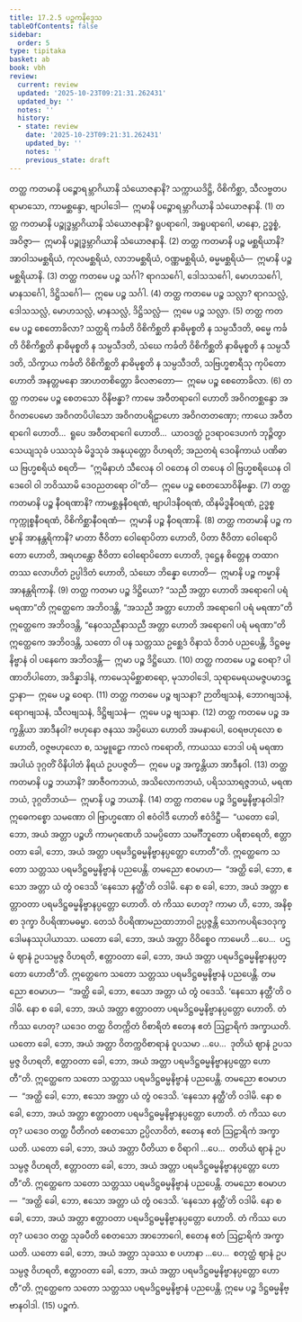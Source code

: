 ```yaml
---
title: 17.2.5 ပဉ္စကနိဒ္ဒေသ
tableOfContents: false
sidebar:
  order: 5
type: tipitaka
basket: ab
book: vbh
review:
  current: review
  updated: '2025-10-23T09:21:31.262431'
  updated_by: ''
  notes: ''
  history:
  - state: review
    date: '2025-10-23T09:21:31.262431'
    updated_by: ''
    notes: ''
    previous_state: draft
---
```



<ReviewStatus review={frontmatter.review} showDetails={true} />

<HypothesisAnnotation frontmatter={frontmatter} />

<DynamicBreadcrumb />

<Division number="940" book="vbh" e="ch" v="30" p="391">

<Paragraph number="2842" book="vbh">
တတ္ထ ကတမာနိ ပဉ္စောရမ္ဘာဂိယာနိ သံယောဇနာနိ? သက္ကာယဒိဋ္ဌိ, ဝိစိကိစ္ဆာ, သီလဗ္ဗတပရာမာသော, ကာမစ္ဆန္ဒော, ဗျာပါဒေါ—  ဣမာနိ ပဉ္စောရမ္ဘာဂိယာနိ သံယောဇနာနိ. (1)
</Paragraph>

<Paragraph number="2843" book="vbh">
တတ္ထ ကတမာနိ ပဉ္စုဒ္ဓမ္ဘာဂိယာနိ သံယောဇနာနိ? ရူပရာဂေါ, အရူပရာဂေါ, မာနော, ဥဒ္ဓစ္စံ, အဝိဇ္ဇာ—  ဣမာနိ ပဉ္စုဒ္ဓမ္ဘာဂိယာနိ သံယောဇနာနိ. (2)
</Paragraph>

<Paragraph number="2844" book="vbh">
တတ္ထ ကတမာနိ ပဉ္စ မစ္ဆရိယာနိ? အာဝါသမစ္ဆရိယံ, ကုလမစ္ဆရိယံ, လာဘမစ္ဆရိယံ, ဝဏ္ဏမစ္ဆရိယံ, ဓမ္မမစ္ဆရိယံ—  ဣမာနိ ပဉ္စ မစ္ဆရိယာနိ. (3)
</Paragraph>

<Paragraph number="2845" book="vbh">
တတ္ထ ကတမေ ပဉ္စ သင်္ဂါ? ရာဂသင်္ဂေါ, ဒေါသသင်္ဂေါ, မောဟသင်္ဂေါ, မာနသင်္ဂေါ, ဒိဋ္ဌိသင်္ဂေါ—  ဣမေ ပဉ္စ သင်္ဂါ. (4)
</Paragraph>

<Paragraph number="2846" book="vbh">
တတ္ထ ကတမေ ပဉ္စ သလ္လာ? ရာဂသလ္လံ, ဒေါသသလ္လံ, မောဟသလ္လံ, မာနသလ္လံ, ဒိဋ္ဌိသလ္လံ—  ဣမေ ပဉ္စ သလ္လာ. (5)
</Paragraph>

</Division>
<Division number="941" book="vbh" e="ch" v="30" p="391">

<Paragraph number="2847" book="vbh">
တတ္ထ ကတမေ ပဉ္စ စေတောခိလာ? သတ္ထရိ ကင်္ခတိ ဝိစိကိစ္ဆတိ နာဓိမုစ္စတိ န သမ္ပသီဒတိ, ဓမ္မေ ကင်္ခတိ ဝိစိကိစ္ဆတိ နာဓိမုစ္စတိ န သမ္ပသီဒတိ, သံဃေ ကင်္ခတိ ဝိစိကိစ္ဆတိ နာဓိမုစ္စတိ န သမ္ပသီဒတိ, သိက္ခာယ ကင်္ခတိ ဝိစိကိစ္ဆတိ နာဓိမုစ္စတိ န သမ္ပသီဒတိ, သဗြဟ္မစာရီသု ကုပိတော ဟောတိ အနတ္တမနော အာဟတစိတ္တော ခိလဇာတော—  ဣမေ ပဉ္စ စေတောခိလာ. (6)
</Paragraph>

<Paragraph number="2848" book="vbh">
တတ္ထ ကတမေ ပဉ္စ စေတသော ဝိနိဗန္ဓာ? ကာမေ အဝီတရာဂေါ ဟောတိ အဝိဂတစ္ဆန္ဒော အဝိဂတပေမော အဝိဂတပိပါသော အဝိဂတပရိဠာဟော အဝိဂတတဏှော; ကာယေ အဝီတရာဂေါ ဟောတိ…  ရူပေ အဝီတရာဂေါ ဟောတိ…  ယာဝဒတ္ထံ ဥဒရာဝဒေဟကံ ဘုဉ္ဇိတွာ သေယျသုခံ ပဿသုခံ မိဒ္ဓသုခံ အနုယုတ္တော ဝိဟရတိ; အညတရံ ဒေဝနိကာယံ ပဏိဓာယ ဗြဟ္မစရိယံ စရတိ—  “ဣမိနာဟံ သီလေန ဝါ ဝတေန ဝါ တပေန ဝါ ဗြဟ္မစရိယေန ဝါ ဒေဝေါ ဝါ ဘဝိဿာမိ ဒေဝညတရော ဝါ”တိ—  ဣမေ ပဉ္စ စေတသောဝိနိဗန္ဓာ. (7)
</Paragraph>

<Paragraph number="2849" book="vbh">
တတ္ထ ကတမာနိ ပဉ္စ နီဝရဏာနိ? ကာမစ္ဆန္ဒနီဝရဏံ, ဗျာပါဒနီဝရဏံ, ထိနမိဒ္ဓနီဝရဏံ, ဥဒ္ဓစ္စကုက္ကုစ္စနီဝရဏံ, ဝိစိကိစ္ဆာနီဝရဏံ—  ဣမာနိ ပဉ္စ နီဝရဏာနိ. (8)
</Paragraph>

<Paragraph number="2850" book="vbh">
တတ္ထ ကတမာနိ ပဉ္စ ကမ္မာနိ အာနန္တရိကာနိ? မာတာ ဇီဝိတာ ဝေါရောပိတာ ဟောတိ, ပိတာ ဇီဝိတာ ဝေါရောပိတော ဟောတိ, အရဟန္တော ဇီဝိတာ ဝေါရောပိတော ဟောတိ, ဒုဋ္ဌေန စိတ္တေန တထာဂတဿ လောဟိတံ ဥပ္ပါဒိတံ ဟောတိ, သံဃော ဘိန္နော ဟောတိ—  ဣမာနိ ပဉ္စ ကမ္မာနိ အာနန္တရိကာနိ. (9)
</Paragraph>

<Paragraph number="2851" book="vbh">
တတ္ထ ကတမာ ပဉ္စ ဒိဋ္ဌိယော? “သညီ အတ္တာ ဟောတိ အရောဂေါ ပရံ မရဏာ”တိ ဣတ္ထေကေ အဘိဝဒန္တိ, “အသညီ အတ္တာ ဟောတိ အရောဂေါ ပရံ မရဏာ”တိ ဣတ္ထေကေ အဘိဝဒန္တိ, “နေဝသညီနာသညီ အတ္တာ ဟောတိ အရောဂေါ ပရံ မရဏာ”တိ ဣတ္ထေကေ အဘိဝဒန္တိ, သတော ဝါ ပန သတ္တဿ ဥစ္ဆေဒံ ဝိနာသံ ဝိဘဝံ ပညပေန္တိ, ဒိဋ္ဌဓမ္မနိဗ္ဗာနံ ဝါ ပနေကေ အဘိဝဒန္တိ—  ဣမာ ပဉ္စ ဒိဋ္ဌိယော. (10)
</Paragraph>

</Division>
<Division number="942" book="vbh" e="ch" v="30" p="392">

<Paragraph number="2852" book="vbh">
တတ္ထ ကတမေ ပဉ္စ ဝေရာ? ပါဏာတိပါတော, အဒိန္နာဒါနံ, ကာမေသုမိစ္ဆာစာရော, မုသာဝါဒေါ, သုရာမေရယမဇ္ဇပမာဒဋ္ဌာနာ—  ဣမေ ပဉ္စ ဝေရာ. (11)
</Paragraph>

<Paragraph number="2853" book="vbh">
တတ္ထ ကတမေ ပဉ္စ ဗျသနာ? ဉာတိဗျသနံ, ဘောဂဗျသနံ, ရောဂဗျသနံ, သီလဗျသနံ, ဒိဋ္ဌိဗျသနံ—  ဣမေ ပဉ္စ ဗျသနာ. (12)
</Paragraph>

<Paragraph number="2854" book="vbh">
တတ္ထ ကတမေ ပဉ္စ အက္ခန္တိယာ အာဒီနဝါ? ဗဟုနော ဇနဿ အပ္ပိယော ဟောတိ အမနာပေါ, ဝေရဗဟုလော စ ဟောတိ, ဝဇ္ဇဗဟုလော စ, သမ္မူဠှော ကာလံ ကရောတိ, ကာယဿ ဘေဒါ ပရံ မရဏာ အပါယံ ဒုဂ္ဂတိံ ဝိနိပါတံ နိရယံ ဥပပဇ္ဇတိ—  ဣမေ ပဉ္စ အက္ခန္တိယာ အာဒီနဝါ. (13)
</Paragraph>

<Paragraph number="2855" book="vbh">
တတ္ထ ကတမာနိ ပဉ္စ ဘယာနိ? အာဇီဝကဘယံ, အသိလောကဘယံ, ပရိသသာရဇ္ဇဘယံ, မရဏဘယံ, ဒုဂ္ဂတိဘယံ—  ဣမာနိ ပဉ္စ ဘယာနိ. (14)
</Paragraph>

</Division>
<Division number="943" book="vbh" e="ch" v="30" p="393">

<Paragraph number="2856" book="vbh">
တတ္ထ ကတမေ ပဉ္စ ဒိဋ္ဌဓမ္မနိဗ္ဗာနဝါဒါ? ဣဓေကစ္စော သမဏော ဝါ ဗြာဟ္မဏော ဝါ ဧဝံဝါဒီ ဟောတိ ဧဝံဒိဋ္ဌီ—  “ယတော ခေါ, ဘော, အယံ အတ္တာ ပဉ္စဟိ ကာမဂုဏေဟိ သမပ္ပိတော သမင်္ဂီဘူတော ပရိစာရေတိ, ဧတ္တာဝတာ ခေါ, ဘော, အယံ အတ္တာ ပရမဒိဋ္ဌဓမ္မနိဗ္ဗာနပ္ပတ္တော ဟောတီ”တိ. ဣတ္ထေကေ သတော သတ္တဿ ပရမဒိဋ္ဌဓမ္မနိဗ္ဗာနံ ပညပေန္တိ.
</Paragraph>

<Paragraph number="2857" book="vbh">
တမညော ဧဝမာဟ—  “အတ္ထိ ခေါ, ဘော, ဧသော အတ္တာ ယံ တွံ ဝဒေသိ ‘နေသော နတ္ထီ’တိ ဝဒါမိ. နော စ ခေါ, ဘော, အယံ အတ္တာ ဧတ္တာဝတာ ပရမဒိဋ္ဌဓမ္မနိဗ္ဗာနပ္ပတ္တော ဟောတိ. တံ ကိဿ ဟေတု? ကာမာ ဟိ, ဘော, အနိစ္စာ ဒုက္ခာ ဝိပရိဏာမဓမ္မာ. တေသံ ဝိပရိဏာမညထာဘာဝါ ဥပ္ပဇ္ဇန္တိ သောကပရိဒေဝဒုက္ခဒေါမနဿုပါယာသာ. ယတော ခေါ, ဘော, အယံ အတ္တာ ဝိဝိစ္စေဝ ကာမေဟိ …ပေ…  ပဌမံ ဈာနံ ဥပသမ္ပဇ္ဇ ဝိဟရတိ, ဧတ္တာဝတာ ခေါ, ဘော, အယံ အတ္တာ ပရမဒိဋ္ဌဓမ္မနိဗ္ဗာနပ္ပတ္တော ဟောတီ”တိ. ဣတ္ထေကေ သတော သတ္တဿ ပရမဒိဋ္ဌဓမ္မနိဗ္ဗာနံ ပညပေန္တိ.
</Paragraph>

<Paragraph number="2858" book="vbh">
တမညော ဧဝမာဟ—  “အတ္ထိ ခေါ, ဘော, ဧသော အတ္တာ ယံ တွံ ဝဒေသိ. ‘နေသော နတ္ထီ’တိ ဝဒါမိ. နော စ ခေါ, ဘော, အယံ အတ္တာ ဧတ္တာဝတာ ပရမဒိဋ္ဌဓမ္မနိဗ္ဗာနပ္ပတ္တော ဟောတိ. တံ ကိဿ ဟေတု? ယဒေဝ တတ္ထ ဝိတက္ကိတံ ဝိစာရိတံ ဧတေန ဧတံ ဩဠာရိကံ အက္ခာယတိ. ယတော ခေါ, ဘော, အယံ အတ္တာ ဝိတက္ကဝိစာရာနံ ဝူပသမာ …ပေ…  ဒုတိယံ ဈာနံ ဥပသမ္ပဇ္ဇ ဝိဟရတိ, ဧတ္တာဝတာ ခေါ, ဘော, အယံ အတ္တာ ပရမဒိဋ္ဌဓမ္မနိဗ္ဗာနပ္ပတ္တော ဟောတီ”တိ. ဣတ္ထေကေ သတော သတ္တဿ ပရမဒိဋ္ဌဓမ္မနိဗ္ဗာနံ ပညပေန္တိ.
</Paragraph>

<Paragraph number="2859" book="vbh">
တမညော ဧဝမာဟ—  “အတ္ထိ ခေါ, ဘော, ဧသော အတ္တာ ယံ တွံ ဝဒေသိ. ‘နေသော နတ္ထီ’တိ ဝဒါမိ. နော စ ခေါ, ဘော, အယံ အတ္တာ ဧတ္တာဝတာ ပရမဒိဋ္ဌဓမ္မနိဗ္ဗာနပ္ပတ္တော ဟောတိ. တံ ကိဿ ဟေတု? ယဒေဝ တတ္ထ ပီတိဂတံ စေတသော ဥပ္ပိလာဝိတံ, ဧတေန ဧတံ ဩဠာရိကံ အက္ခာယတိ. ယတော ခေါ, ဘော, အယံ အတ္တာ ပီတိယာ စ ဝိရာဂါ …ပေ…  တတိယံ ဈာနံ ဥပသမ္ပဇ္ဇ ဝိဟရတိ, ဧတ္တာဝတာ ခေါ, ဘော, အယံ အတ္တာ ပရမဒိဋ္ဌဓမ္မနိဗ္ဗာနပ္ပတ္တော ဟောတီ”တိ. ဣတ္ထေကေ သတော သတ္တဿ ပရမဒိဋ္ဌဓမ္မနိဗ္ဗာနံ ပညပေန္တိ.
</Paragraph>

<Paragraph number="2860" book="vbh">
တမညော ဧဝမာဟ—  “အတ္ထိ ခေါ, ဘော, ဧသော အတ္တာ ယံ တွံ ဝဒေသိ. ‘နေသော နတ္ထီ’တိ ဝဒါမိ. နော စ ခေါ, ဘော, အယံ အတ္တာ ဧတ္တာဝတာ ပရမဒိဋ္ဌဓမ္မနိဗ္ဗာနပ္ပတ္တော ဟောတိ. တံ ကိဿ ဟေတု? ယဒေဝ တတ္ထ သုခပီတိ စေတသော အာဘောဂေါ, ဧတေန ဧတံ ဩဠာရိကံ အက္ခာယတိ. ယတော ခေါ, ဘော, အယံ အတ္တာ သုခဿ စ ပဟာနာ …ပေ…  စတုတ္ထံ ဈာနံ ဥပသမ္ပဇ္ဇ ဝိဟရတိ, ဧတ္တာဝတာ ခေါ, ဘော, အယံ အတ္တာ ပရမဒိဋ္ဌဓမ္မနိဗ္ဗာနပ္ပတ္တော ဟောတီ”တိ. ဣတ္ထေကေ သတော သတ္တဿ ပရမဒိဋ္ဌဓမ္မနိဗ္ဗာနံ ပညပေန္တိ. ဣမေ ပဉ္စ ဒိဋ္ဌဓမ္မနိဗ္ဗာနဝါဒါ. (15)

</Paragraph>
</Division>

<Paragraph number="2861" type="center" book="vbh">
ပဉ္စကံ.
</Paragraph>